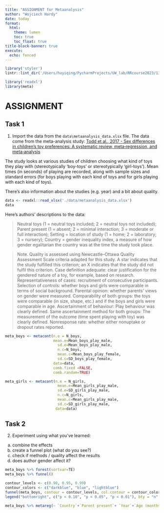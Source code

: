 ```yaml
---
title: "ASSIGNMENT for Metaanalysis"
author: "Wojciech Hardy"
date: today
format:  
  html:
    theme: lumen
    toc: true
    toc_float: true
title-block-banner: true
execute:
  echo: fenced
---
```


```r
library('styler')
lintr::lint_dir('/Users/huyiqing/PycharmProjects/UW_lab/RRcourse2023/13. Metaanalysis/')

library('readxl')
library(meta)
```

# ASSIGNMENT 
## Task 1
1) Import the data from the `data\metaanalysis_data.xlsx` file. The data come from the meta-analysis study: [Todd et al., 2017 - Sex differences in children's toy preferences: A systematic review, meta‐regression, and meta‐analysis](https://onlinelibrary.wiley.com/doi/full/10.1002/icd.2064)

The study looks at various studies of children choosing what kind of toys they play with (stereotypically 'boy-toys' or stereotypically 'girl-toys'). Mean times (in seconds) of playing are recorded, along with sample sizes and standard errors (for boys playing with each kind of toys and for girls playing with each kind of toys).

There's also information about the studies (e.g. year) and a bit about quality.

```r
data <- readxl::read_xlsx('./data/metaanalysis_data.xlsx')
data
```

Here's authors' descriptions to the data:

> Neutral toys (1 = neutral toys included; 2 = neutral toys not included); Parent present (1 = absent; 2 = minimal interaction; 3 = moderate or full interaction); Setting = location of study (1 = home; 2 = laboratory; 3 = nursery); Country = gender inequality index, a measure of how gender egalitarian the country was at the time the study took place.

> Note. Quality is assessed using Newcastle–Ottawa Quality Assessment Scale criteria adapted for this study. A star indicates that the study fulfilled this criterion; an X indicates that the
study did not fulfil this criterion. 
Case definition adequate: clear justification for the gendered nature of a toy, for example, based on research. 
Representativeness of cases: recruitment of consecutive participants. 
Selection of controls: whether boys and girls were comparable in terms of social background.
Parental opinion: whether parents' views on gender were measured.
Comparability of both groups: the toys were comparable (in size, shape, etc.) and if the boys and girls were comparable in age. 
Ascertainment of behaviour: Play behaviour was clearly defined. 
Same ascertainment method for both groups: The measurement of the outcome (time spent playing with toy) was clearly defined. 
Nonresponse rate: whether either nonuptake or dropout rates reported.

```r
meta_boys <- metacont(n.e = N_boys, 
                      mean.e=Mean_boys_play_male,
                        sd.e=Mean_boys_play_male,
                        n.c=N_boys,
                        mean.c=Mean_boys_play_female,
                        sd.c=SD_boys_play_female,
                      data=data,
                      comb.fixed =FALSE,
                      comb.random=TRUE)

meta_girls <- metacont(n.e = N_girls, 
                        mean.e=Mean_girls_play_male,
                        sd.e=SD_girls_play_male,
                        n.c=N_girls,
                        mean.c=Mean_girls_play_male,
                        sd.c=SD_girls_play_male,
                       data=data)
```

## Task 2
2) Experiment using what you've learned:

a) combine the effects
b) create a funnel plot (what do you see?)
c) check if methods / quality affect the results
d) does author gender affect it?

```r
meta_boys %>% forest(sortvar=TE)
meta_boys %>% funnel()

contour_levels <- c(0.90, 0.95, 0.99)
contour_colors <- c("darkblue", "blue", "lightblue")
funnel(meta_boys, contour = contour_levels, col.contour = contour_colors)
legend("bottomright", c("p < 0.10", "p < 0.05", "p < 0.01"), bty = "n", fill = contour_colors)
```
 
```r
meta_boys %>% metareg(~ `Country`+`Parent present`+ `Year`+`Age (months)`)
```

